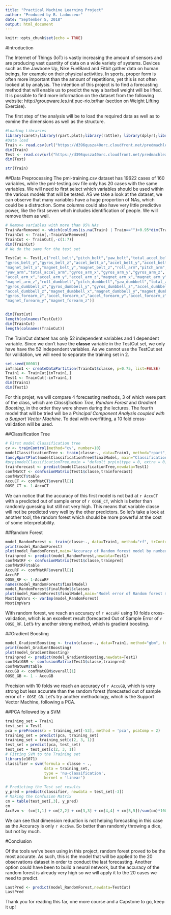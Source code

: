 ---
title: "Practical Machine Learning Project"
author: "Produced by B. Ladouceur"
date: "September 5, 2018"
output: html_document
---

```{r setup, include=FALSE}
knitr::opts_chunk$set(echo = TRUE)
```

#Introduction

The Internet of Things (IoT) is vastly increasing the amount of sensors and are producing vast quantity of data on a wide variety of systems. Devices such as the Jawbone Up, Nike FuelBand and Fitbit gather data on human beings, for example on their physical activities. In sports, proper form is often more important than the amount of repetitions, yet this is not often looked at by analysis. The intention of this project is to find a forecasting method that will enable us to predict the way a barbell weight will be lifted. It is possible to find more information on the dataset from the following website: http://groupware.les.inf.puc-rio.br/har (section on Weight Lifting Exercise).

The first step of the analysis will be to load the required data as well as to exmine the dimensions as well as the structure.
```{r}
#Loading Libraries
library(caret);library(rpart.plot);library(rattle); library(dplyr);library(e1071);library(caTools)
#Data load
Train <- read.csv(url("https://d396qusza40orc.cloudfront.net/predmachlearn/pml-training.csv"),header=TRUE)
dim(Train)
Test <- read.csv(url("https://d396qusza40orc.cloudfront.net/predmachlearn/pml-testing.csv"),header=TRUE)
dim(Test)

str(Train)
```

##Data Preprocessing
The pml-training.csv dataset has 19622 cases of 160 variables, while the pml-testing.csv file only has 20 cases with the same variables. We will need to first select which variables should be used within the various models that will be tested. AS we take a look at the dataset, we can observe that many variables have a huge proportion of NAs, which could be a distraction. Some columns could also have very little predictive power, like the first seven whch includes identification of people. We will remove them as well.


```{r}
# Remove variables with more than 95% NAs
TrainVarRemoved <- which(colSums(is.na(Train) | Train=="")>0.95*dim(Train)[1]) 
TrainCut <- Train[,-TrainVarRemoved]
TrainCut <- TrainCut[,-c(1:7)]
dim(TrainCut)
# We do the same for the test set

TestCut <- Test[,c("roll_belt","pitch_belt","yaw_belt","total_accel_belt","gyros_belt_x",
"gyros_belt_y","gyros_belt_z","accel_belt_x","accel_belt_y","accel_belt_z",
"magnet_belt_x","magnet_belt_y","magnet_belt_z","roll_arm","pitch_arm",
"yaw_arm","total_accel_arm","gyros_arm_x","gyros_arm_y","gyros_arm_z",
"accel_arm_x","accel_arm_y","accel_arm_z","magnet_arm_x","magnet_arm_y",
"magnet_arm_z","roll_dumbbell","pitch_dumbbell","yaw_dumbbell","total_accel_dumbbell",
"gyros_dumbbell_x","gyros_dumbbell_y","gyros_dumbbell_z","accel_dumbbell_x","accel_dumbbell_y",
"accel_dumbbell_z","magnet_dumbbell_x","magnet_dumbbell_y","magnet_dumbbell_z","roll_forearm","pitch_forearm","yaw_forearm","total_accel_forearm","gyros_forearm_x","gyros_forearm_y",
"gyros_forearm_z","accel_forearm_x","accel_forearm_y","accel_forearm_z","magnet_forearm_x",
"magnet_forearm_y","magnet_forearm_z")]


dim(TestCut)
length(colnames(TestCut))
dim(TrainCut)
length(colnames(TrainCut))
```


The TrainCut dataset has only 52 independent variables and 1 dependent variable. Since we don't have the **classe** variable in the TestCut set, we only have have the 52 independent variables.  As we cannot use the TestCut set for validation,  we will need to separate the training set in 2. 

```{r}
set.seed(00001)
inTrain1 <- createDataPartition(TrainCut$classe, p=0.75, list=FALSE)
Train1 <- TrainCut[inTrain1,]
Test1 <- TrainCut[-inTrain1,]
dim(Train1)
dim(Test1)
```

For this projet, we will compare 4 forecasting methods, 3 of which were part of the class, which are *Classification Tree*, *Random Forest* and *Gradient Boosting*, in the order they were shown during the lectures. The fourth model that will be tried will be a *Principal Component Analysis coupled with a Support Vector Machine*. To deal with overfitting, a 10 fold cross-validation will be used. 

##Classification Tree
```{r}
# First model Classification tree
cv <- trainControl(method="cv", number=10)
modelClassificationTree <- train(classe~., data=Train1, method="rpart", trControl=cv)
fancyRpartPlot(modelClassificationTree$finalModel, main="Classification Tree", sub=NULL)
#prp(modelClassificationTree,main = "default prp\n(type = 0, extra = 0)")
trainforecast <- predict(modelClassificationTree,newdata=Test1)
confMatCT <- confusionMatrix(Test1$classe,trainforecast)
confMatCT$table
AccuCT <- confMatCT$overall[1]
OOSE_CT <- 1-AccuCT
```

We can notice that the accuracy of this first model is not bad at `r AccuCT` with a predicted out of sample error of `r OOSE_CT`, which is better than randomly guessing but still not very high. This means that variable classe will not be predicted very well by the other predictors. So let's take a look at another tool, the random forest which should be more powerful at the cost of some interpretability. 


##Random Forest
```{r}
model_RandomForest <- train(classe~., data=Train1, method="rf", trControl=cv, verbose=FALSE)
print(model_RandomForest)
plot(model_RandomForest,main="Accuracy of Random forest model by number of predictors")
trainpred <- predict(model_RandomForest,newdata=Test1)
confMatRF <- confusionMatrix(Test1$classe,trainpred)
confMatRF$table
AccuRF <- confMatRF$overall[1]
AccuRF
OOSE_RF <- 1-AccuRF
names(model_RandomForest$finalModel)
model_RandomForest$finalModel$classes
plot(model_RandomForest$finalModel,main="Model error of Random forest model by number of trees")
MostImpVars <- varImp(model_RandomForest)
MostImpVars
```
With random forest, we reach an accuracy of `r AccuRF` using 10 folds cross-validation, which is an excellent result (forecasted Out of Sample Error of `r OOSE_RF`. Let's try another strong method, which is gradient boosting. 


##Gradient Boosting
```{r}
model_GradientBoosting <- train(classe~., data=Train1, method="gbm", trControl=cv, verbose=FALSE)
print(model_GradientBoosting)
plot(model_GradientBoosting)
trainpred <- predict(model_GradientBoosting,newdata=Test1)
confMatGBM <- confusionMatrix(Test1$classe,trainpred)
confMatGBM$table
AccuGB <- confMatGBM$overall[1]
OOSE_GB <- 1 - AccuGB
```

Precision with 10 folds we reach an accuracy of `r AccuGB`, which is very strong but less accurate than the random forest (forecasted out of sample error of `r OOSE_GB`. Let's try another methodology, which is the Support Vector Machine, following a PCA. 


##PCA followed by a SVM
```{r}

training_set = Train1
test_set = Test1
pca = preProcess(x = training_set[-53], method = 'pca', pcaComp = 2)
training_set = predict(pca, training_set)
training_set = training_set[c(2, 3, 1)]
test_set = predict(pca, test_set)
test_set = test_set[c(2, 3, 1)]
# Fitting SVM to the Training set
library(e1071)
classifier = svm(formula = classe ~ .,
                 data = training_set,
                 type = 'nu-classification',
                 kernel = 'linear')

# Predicting the Test set results
y_pred = predict(classifier, newdata = test_set[-3])
# Making the Confusion Matrix
cm = table(test_set[,3], y_pred)
cm
AccSvm <- (cm[1,1] + cm[2,2] + cm[3,3] + cm[4,4] + cm[5,5])/sum(cm)*100

```

We can see that dimension reduction is not helping forecasting in this case as the Accuracy is only `r AccSvm`. So better than randomly throwing a dice, but not by much. 


#Conclusion

Of the tools we've been using in this project, random forest proved to be the most accurate. As such, this is the model that will be applied to the 20 observations dataset in order to conduct the last forecasting. Another option could have been to build a neural network, but the accuracy of the random forest is already very high so we will apply it to the 20 cases we need to predict. 


```{r}
LastPred <- predict(model_RandomForest,newdata=TestCut)
LastPred
```

Thank you for reading this far, one more course and a Capstone to go, keep it up!